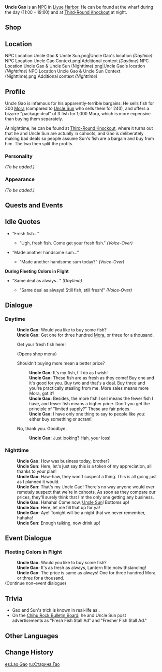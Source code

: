 {{Meta
<!-- Remove this template after adding the missing info -->
|missing_NPC_profile  = yes
}}
{{Character Infobox
|image            = NPC Uncle Gao.png
|type             = NPC
|region           = Liyue
|title            = Fishmonger
}}
'''Uncle Gao''' {{Lang|zh=老高|zh_rm=Lǎogāo}} is an [[NPC]] in [[Liyue Harbor]]. He can be found at the wharf during the day (11:00 – 19:00) and at [[Third-Round Knockout]] at night.

==Shop==
{{Shop/Header|note=Refreshes|total=1|vendor=Uncle Gao}}
{{Shop|Fish|300|10|note=Daily|total=1|x=1}}
{{Shop|Fish|1,000|5|note=Daily|total=1|x=3}}
{{Shop/Footer|note=&#32;|total=8,000}}

==Location==
<gallery hideaddbutton="true" captionalign="center">
NPC Location Uncle Gao & Uncle Sun.png|Uncle Gao's location ''(Daytime)''
NPC Location Uncle Gao Context.png|Additional context ''(Daytime)''
NPC Location Uncle Gao & Uncle Sun (Nighttime).png|Uncle Gao's location ''(Nighttime)''
NPC Location Uncle Gao & Uncle Sun Context (Nighttime).png|Additional context ''(Nighttime)''
</gallery>

==Profile==
<!-- detailed story/lore information goes here -->
Uncle Gao is infamous for his apparently-terrible bargains: He sells fish for 300 [[Mora]] (compared to [[Uncle Sun]] who sells them for 240), and offers a bizarre "package deal" of 3 fish for 1,000 Mora, which is more expensive than buying them separately.

At nighttime, he can be found at [[Third-Round Knockout]], where it turns out that he and Uncle Sun are actually in cahoots, and Gao is deliberately making bad deals so people assume Sun's fish are a bargain and buy from him. The two then split the profits.

===Personality===
''(To be added.)''

===Appearance===
''(To be added.)''

==Quests and Events==
{{Quest Appearances}}

==Idle Quotes==
*"Fresh fish..."
**{{A|VO Uncle Gao 01.ogg}} "Ugh, fresh fish. Come get your fresh fish." ''(Voice-Over)''
*"Made another handsome sum..."
**{{A|VO Uncle Gao 02.ogg}} "Made another handsome sum today?" ''(Voice-Over)''

'''During Fleeting Colors in Flight'''
*"Same deal as always..." ''(Daytime)''
**{{A|VO Uncle Gao 01 (Lantern Rite).ogg}} "Same deal as always! Still fish, still fresh!" ''(Voice-Over)''

==Dialogue==
===Daytime===
{{Dialogue start}}
:'''Uncle Gao:''' Would you like to buy some fish?
:'''Uncle Gao:''' Get one for three hundred [[Mora]], or three for a thousand.
:{{DIcon|Shop}} Get your fresh fish here!
:;(Opens shop menu)
:{{DIcon}} Shouldn't buying more mean a better price?
::'''Uncle Gao:''' It's my fish, I'll do as I wish!
::'''Uncle Gao:''' These fish are as fresh as they come! Buy one and it's good for you. Buy two and that's a deal. Buy three and you're practically stealing from me. More sales means more Mora, got it?
::'''Uncle Gao:''' Besides, the more fish I sell means the fewer fish I have, and fewer fish means a higher price. Don't you get the principle of "limited supply?" These are fair prices.
::'''Uncle Gao:''' I have only one thing to say to people like you: either buy something or scram!
:{{DIcon}} No, thank you. Goodbye.
::'''Uncle Gao:''' Just looking? Hah, your loss!
{{Dialogue end}}

===Nighttime===
{{Dialogue start}}
:'''Uncle Gao:''' How was business today, brother?
:'''Uncle Sun:''' Here, let's just say this is a token of my appreciation, all thanks to your plan!
:'''Uncle Gao:''' Haw-haw, they won't suspect a thing. This is all going just as I planned it would.
:'''Uncle Sun:''' That's my Uncle Gao! There's no way anyone would ever remotely suspect that we're in cahoots. As soon as they compare our prices, they'll surely think that I'm the only one getting any business.
:'''Uncle Gao:''' Hahaha! Come now, [[Uncle Sun]]! Bottoms up!
:'''Uncle Sun:''' Here, let me fill that up for ya!
:'''Uncle Gao:''' Aye! Tonight will be a night that we never remember, hahaha!
:'''Uncle Sun:''' Enough talking, now drink up!
{{Dialogue end}}

==Event Dialogue==
===Fleeting Colors in Flight===
{{Dialogue start}}
:'''Uncle Gao:''' Would you like to buy some fish?
:'''Uncle Gao:''' It's as fresh as always, Lantern Rite notwithstanding!
:'''Uncle Gao:''' The price is same as always! One for three hundred Mora, or three for a thousand.
;(Continue non-event dialogue)
{{Dialogue end}}

==Trivia== 
*Gao and Sun's trick is known in real-life as {{w|Anchoring (cognitive bias)|price anchoring}}.
*On the [[Chihu Rock Bulletin Board#N|Chihu Rock Bulletin Board]], he and Uncle Sun post advertisements as "Fresh Fish Stall Ad" and "Fresher Fish Stall Ad."

==Other Languages==
{{Other Languages
|default_hidden = 1
|en      = Uncle Gao
|zhs     = 老高
|zhs_rm  = Lǎo gāo
|zht     = 老高
|zht_rm  = Lǎo gāo
|ja      = 高
|ja_rm   = Taka
|ko      = 고 씨
|ko_rm   = Go Ssi
|es      = Lao Gao
|fr      = Lao Gao
|ru      = Старина Гао
|th      = ลุง Gao
|th_rm   = Lung  Gao
|vi      = Lão Gao
|de      = Lao Gao
|id      = Paman Gao
|pt      = Lao Gao
}}

==Change History==
{{Change History|1.0}}

[[es:Lao Gao]]
[[ru:Старина Гао]]